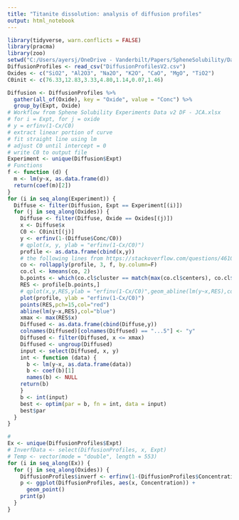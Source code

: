 ```yaml
---
title: "Titanite dissolution: analysis of diffusion profiles"
output: html_notebook
---
```


```r
library(tidyverse, warn.conflicts = FALSE)
library(pracma)
library(zoo)
setwd("C:/Users/ayersj/OneDrive - Vanderbilt/Papers/SpheneSolubility/DataAnalysis/TitaniteExpts")
DiffusionProfiles <- read_csv("DiffusionProfilesV2.csv")
Oxides <- c("SiO2", "Al2O3", "Na2O", "K2O", "CaO", "MgO", "TiO2")
C0init <- c(76.33,12.83,3.33,4.80,1.14,0.07,1.46)
```
```r
Diffusion <- DiffusionProfiles %>%
  gather(all_of(Oxide), key = "Oxide", value = "Conc") %>%
  group_by(Expt, Oxide)
# Workflow from Sphene Solubility Experiments Data v2 DF - JCA.xlsx
# for i = Expt, for j = oxide
# y = erfinv(1-Cx/C0)
# extract linear portion of curve
# fit straight line using lm
# adjust C0 until intercept = 0
# write C0 to output file
Experiment <- unique(Diffusion$Expt)
# Functions
f <- function (d) {
  m <- lm(y~x, as.data.frame(d))
  return(coef(m)[2])
}
for (i in seq_along(Experiment)) {
  Diffuse <- filter(Diffusion, Expt == Experiment[(i)])
  for (j in seq_along(Oxides)) {
    Diffuse <- filter(Diffuse, Oxide == Oxides[(j)])
    x <- Diffuse$x
    C0 <- C0init[(j)]
    y <- erfinv(1-(Diffuse$Conc/C0))
    # qplot(x, y, ylab = "erfinv(1-Cx/C0)")
    profile <- as.data.frame(cbind(x,y))
    # the following lines from https://stackoverflow.com/questions/46108100/how-to-find-the-linear-part-of-a-curve
    co <- rollapply(profile, 3, f, by.column=F)
    co.cl <- kmeans(co, 2)
    b.points <- which(co.cl$cluster == match(max(co.cl$centers), co.cl$centers))+1
    RES <- profile[b.points,]
    # qplot(x,y,RES,ylab = "erfinv(1-Cx/C0)",geom_abline(lm(y~x,RES),col="blue"))
    plot(profile, ylab = "erfinv(1-Cx/C0)")
    points(RES,pch=15,col="red")
    abline(lm(y~x,RES),col="blue")
    xmax <- max(RES$x)
    Diffused <- as.data.frame(cbind(Diffuse,y))
    colnames(Diffused)[colnames(Diffused) == "...5"] <- "y"
    Diffused <- filter(Diffused, x <= xmax)
    Diffused <- ungroup(Diffused)
    input <- select(Diffused, x, y)
    int <- function (data) {
      b <- lm(y~x, as.data.frame(data))
      b <- coef(b)[1]
      names(b) <- NULL
    return(b)
    }
    b <- int(input)
    best <- optim(par = b, fn = int, data = input)
    best$par
  }
}
```

```r
# 
Ex <- unique(DiffusionProfiles$Expt)
# InverfData <- select(DiffusionProfiles, x, Expt)
# Temp <- vector(mode = "double", length = 553)
for (i in seq_along(Ex)) {
  for (j in seq_along(Oxides)) {
    DiffusionProfiles$inverf <- erfinv(1-(DiffusionProfiles$Concentration/C0init[j]))
    p <- ggplot(DiffusionProfiles, aes(x, Concentration)) +
      geom_point()
    print(p)
  }
}

```

```r

```

